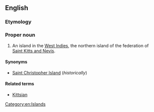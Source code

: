 ==English==
{{wikipedia}}

===Etymology===
{{etyl|es|en}} {{m|es|san||saint}} {{term|Cristóbal||Christopher}}

===Proper noun===
{{en-proper noun|head=[[Saint]] [[Kitts]]}}

# An island in the [[West Indies]], the northern island of the federation of [[Saint Kitts and Nevis]].

====Synonyms====
* [[Saint Christopher Island]] (''historically'')

====Related terms====
* [[Kittsian]]

[[Category:en:Islands]]